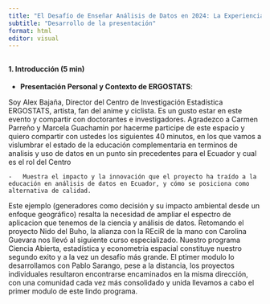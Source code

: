 ```yaml
---
title: "El Desafío de Enseñar Análisis de Datos en 2024: La Experiencia del Proyecto Nido del Búho de ERGOSTATS"
subtitle: "Desarrollo de la presentación"
format: html
editor: visual
---
```


## 

#### 1. **Introducción** (5 min)

-   **Presentación Personal y Contexto de ERGOSTATS**:

Soy Alex Bajaña, Director del Centro de Investigación Estadística ERGOSTATS, artista, fan del anime y ciclista. Es un gusto estar en este evento y compartir con doctorantes e investigadores. Agradezco a Carmen Parreño y Marcela Guachamin por hacerme participe de este espacio y quiero compartir con ustedes los siguientes 40 minutos, en los que vamos a vislumbrar el estado de la educación complementaria en terminos de analisis y uso de datos en un punto sin precedentes para el Ecuador y cual es el rol del Centro

    -   Muestra el impacto y la innovación que el proyecto ha traído a la educación en análisis de datos en Ecuador, y cómo se posiciona como alternativa de calidad.

Este ejemplo (generadores como decisión y su impacto ambiental desde un enfoque geográfico) resalta la necesidad de ampliar el espectro de aplicacion que tenemos de la ciencia y análisis de datos. Retomando el proyecto Nido del Buho, la alianza con la REciR de la mano con Carolina Guevara nos llevó al siguiente curso especializado. Nuestro programa Ciencia Abierta, estadística y econometria espacial constituye nuestro segundo exito y a la vez un desafío más grande. El ptimer modulo lo desarrollamos con Pablo Sarango, pese a la distancia, los proyectos individuales resultaron encontrarse encaminados en la misma dirección, con una comunidad cada vez más consolidado y unida llevamos a cabo el primer modulo de este lindo programa. 

